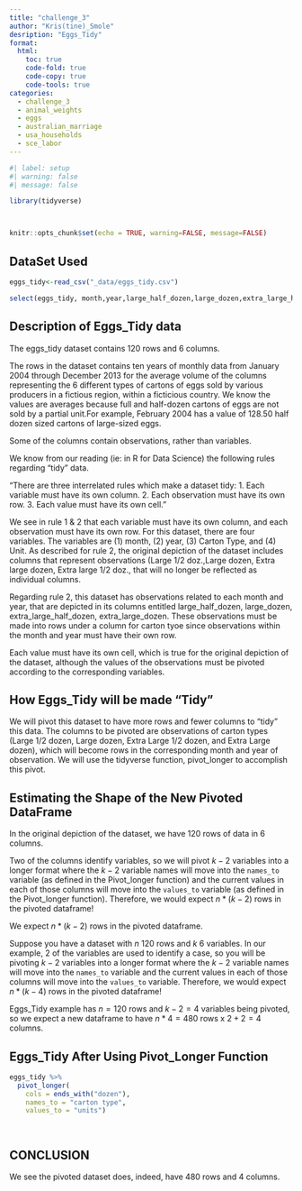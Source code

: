 ```yaml
---
title: "challenge_3"
author: "Kris(tine)_Smole"
desription: "Eggs_Tidy"
format:
  html:
    toc: true
    code-fold: true
    code-copy: true
    code-tools: true
categories:
  - challenge_3
  - animal_weights
  - eggs
  - australian_marriage
  - usa_households
  - sce_labor
---
```


```r
#| label: setup
#| warning: false
#| message: false

library(tidyverse)



knitr::opts_chunk$set(echo = TRUE, warning=FALSE, message=FALSE)
```

## DataSet Used



```r
eggs_tidy<-read_csv("_data/eggs_tidy.csv")
```

```r
select(eggs_tidy, month,year,large_half_dozen,large_dozen,extra_large_half_dozen,extra_large_dozen)
```
## Description of Eggs_Tidy data
The eggs_tidy dataset contains 120 rows and 6 columns.

The rows in the dataset contains ten years of monthly data from January 2004 through December 2013 for the average volume of the columns representing the 6 different types of cartons of eggs sold by various producers in a fictious region, within a ficticious country. We know the values are averages because full and half-dozen cartons of eggs are not sold by a partial unit.For example, February 2004 has a value of 128.50 half dozen sized cartons of large-sized eggs. 

Some of the columns contain observations, rather than variables. 

We know from our reading (ie: in R for Data Science) the following rules regarding "tidy" data.

"There are three interrelated rules which make a dataset tidy:
1.	Each variable must have its own column.
2.	Each observation must have its own row.
3.	Each value must have its own cell."

We see in rule 1 & 2 that each variable must have its own column, and each observation must have its own row. For this dataset, there are four variables. The variables are (1) month, (2) year, (3) Carton Type, and (4) Unit. As described for rule 2, the original depiction of the dataset includes columns that represent observations (Large 1/2 doz.,Large dozen, Extra large dozen, Extra large 1/2 doz., that will no longer be reflected as individual columns.

Regarding rule 2, this dataset has observations related to each month and year, that are depicted in its columns entitled large_half_dozen, large_dozen, extra_large_half_dozen, extra_large_dozen. These observations must be made into rows under a column for carton tyoe since observations within the month and year must have their own row.

Each value must have its own cell, which is true for the original depiction of the dataset, although the values of the observations must be pivoted according to the corresponding variables.

## How Eggs_Tidy will be made "Tidy"

We will pivot this dataset to have more rows and fewer columns to "tidy" this data. The columns to be pivoted are observations of carton types (Large 1/2 dozen, Large dozen, Extra Large 1/2 dozen, and Extra Large dozen), which will become rows in the corresponding month and year of observation. We will use the tidyverse function, pivot_longer to accomplish this pivot.

## Estimating the Shape of the New Pivoted DataFrame
In the original depiction of the dataset, we have 120 rows of data in 6 columns. 

Two of the columns identify variables, so we will pivot $k-2$ variables into a longer format where the $k-2$ variable names will move into the `names_to` variable (as defined in the Pivot_longer function) and the current values in each of those columns will move into the `values_to` variable (as defined in the Pivot_longer function). Therefore, we would expect $n * (k-2)$ rows in the pivoted dataframe!


We expect $n * (k-2)$ rows in the pivoted dataframe.


Suppose you have a dataset with $n$ 120 rows and $k$ 6 variables. In our example, 2 of the variables are used to identify a case, so you will be pivoting $k-2$ variables into a longer format where the $k-2$ variable names will move into the `names_to` variable and the current values in each of those columns will move into the `values_to` variable. Therefore, we would expect $n * (k-4)$ rows in the pivoted dataframe!

Eggs_Tidy example has $n =120$ rows and $k - 2 = 4$ variables being pivoted, so we expect a new dataframe to have $n * 4 = 480$ rows x $2 + 2 = 4$ columns.


## Eggs_Tidy After Using Pivot_Longer Function

```r


eggs_tidy %>%
  pivot_longer(
    cols = ends_with("dozen"),
    names_to = "carton type",
    values_to = "units")

 

```


## CONCLUSION

We see the pivoted dataset does, indeed, have 480 rows and 4 columns. 

